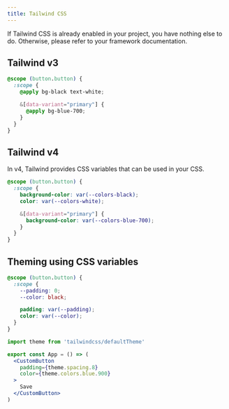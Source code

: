 ```yaml
---
title: Tailwind CSS
---
```


If Tailwind CSS is already enabled in your project, you have nothing else to do. Otherwise, please refer to your framework documentation.

## Tailwind v3

```css title="Button.mist.css"
@scope (button.button) {
  :scope {
    @apply bg-black text-white;

    &[data-variant="primary"] {
      @apply bg-blue-700;
    }
  }
}
```

## Tailwind v4

In v4, Tailwind provides CSS variables that can be used in your CSS.

```css title="Button.mist.css"
@scope (button.button) {
  :scope {
    background-color: var(--colors-black);
    color: var(--colors-white);

    &[data-variant="primary"] {
      background-color: var(--colors-blue-700);
    }
  }
}
```

## Theming using CSS variables

```css title="Button.mist.css"
@scope (button.button) {
  :scope {
    --padding: 0;
    --color: black;

    padding: var(--padding);
    color: var(--color);
  }
}
```

````jsx title="App.tsx"
import theme from 'tailwindcss/defaultTheme'

export const App = () => (
  <CustomButton
    padding={theme.spacing.8}
    color={theme.colors.blue.900}
  >
    Save
  </CustomButton>
)
